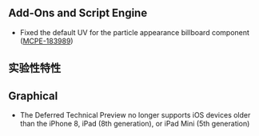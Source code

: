 



## Add-Ons and Script Engine

-   Fixed the default UV for the particle appearance billboard component ([MCPE-183989](https://bugs.mojang.com/browse/MCPE-183989))




<h2 className="experimental_divider">实验性特性</h2>




## Graphical

-   The Deferred Technical Preview no longer supports iOS devices older than the iPhone 8, iPad (8th generation), or iPad Mini (5th generation)